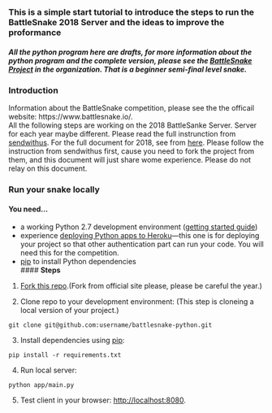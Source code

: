 ### **This is a simple start tutorial to introduce the steps to run the BattleSnake 2018 Server and the ideas to improve the proformance**  
##### All the python program here are drafts, for more information about the python program and the complete version, please see the [BattleSnake Project](https://github.com/BATSnake/battlesnake-python) in the organization. That is a beginner semi-final level snake. 
  
### **Introduction**
Information about the BattleSnake competition, please see the the officail website: https://www.battlesnake.io/.  
All the following steps are working on the 2018 BattleSanke Server. Server for each year maybe different. Please read the full instrunction from [sendwithus](https://github.com/sendwithus). For the full document for 2018, see from [here](https://github.com/sendwithus/battlesnake). Please follow the instruction from sendwithus first, cause you need to fork the project from them, and this document will just share wome experience. Please do not relay on this document.  
  
### **Run your snake locally**  
#### **You need...**  
* a working Python 2.7 development environment ([getting started guide](http://hackercodex.com/guide/python-development-environment-on-mac-osx/))
* experience [deploying Python apps to Heroku](https://devcenter.heroku.com/articles/getting-started-with-python#introduction)---this one is for deploying your project so that other authentication part can run your code. You will need this for the competition.
* [pip](https://pip.pypa.io/en/latest/installing.html) to install Python dependencies  
#### **Steps**  
1) [Fork this repo](https://github.com/sendwithus/battlesnake-python/fork).(Fork from official site please, please be careful the year.)  

2) Clone repo to your development environment: (This step is cloneing a local version of your project.)  
```
git clone git@github.com:username/battlesnake-python.git
```

3) Install dependencies using [pip](https://pip.pypa.io/en/latest/installing.html):
```
pip install -r requirements.txt
```

4) Run local server:
```
python app/main.py
```
5) Test client in your browser: [http://localhost:8080](http://localhost:8080).
